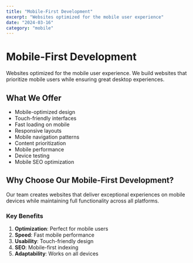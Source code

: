 ```yaml
---
title: "Mobile-First Development"
excerpt: "Websites optimized for the mobile user experience"
date: "2024-03-16"
category: "mobile"
---
```


# Mobile-First Development

Websites optimized for the mobile user experience. We build websites that prioritize mobile users while ensuring great desktop experiences.

## What We Offer

- Mobile-optimized design
- Touch-friendly interfaces
- Fast loading on mobile
- Responsive layouts
- Mobile navigation patterns
- Content prioritization
- Mobile performance
- Device testing
- Mobile SEO optimization

## Why Choose Our Mobile-First Development?

Our team creates websites that deliver exceptional experiences on mobile devices while maintaining full functionality across all platforms.

### Key Benefits

1. **Optimization**: Perfect for mobile users
2. **Speed**: Fast mobile performance
3. **Usability**: Touch-friendly design
4. **SEO**: Mobile-first indexing
5. **Adaptability**: Works on all devices 